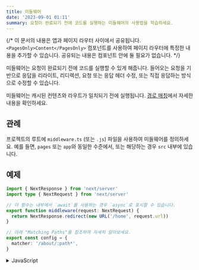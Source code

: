 ```yaml
---
title: 미들웨어
date: '2023-09-01 01:11'
summary: 요청이 완료되기 전에 코드를 실행하는 미들웨어의 사용법을 학습하세요.
---
```

<TOCInline toc={props.toc} asDisclosure />


{/* 이 문서의 내용은 앱과 페이지 라우터 사이에서 공유됩니다. `<PagesOnly>Content</PagesOnly>` 컴포넌트를 사용하여 페이지 라우터에 특정한 내용을 추가할 수 있습니다. 공유되는 내용은 컴포넌트 안에 둘 필요가 없습니다. */}

미들웨어는 요청이 완료되기 전에 코드를 실행할 수 있게 해줍니다. 들어오는 요청을 기반으로 응답을 리라이트, 리디렉션, 요청 또는 응답 헤더 수정, 또는 직접 응답하는 방식으로 수정할 수 있습니다.

미들웨어는 캐시된 컨텐츠와 라우트가 일치되기 전에 실행됩니다. [경로 매칭](#matching-paths)에서 자세한 내용을 확인하세요.

## 관례

프로젝트의 루트에 `middleware.ts` (또는 `.js`) 파일을 사용하여 미들웨어를 정의하세요. 예를 들면, `pages` 또는 `app`와 동일한 수준에서, 또는 해당하는 경우 `src` 내부에 있습니다.

## 예제

```ts filename="middleware.ts" switcher
import { NextResponse } from 'next/server'
import type { NextRequest } from 'next/server'

// 이 함수는 내부에서 `await`를 사용하는 경우 `async`로 표시할 수 있습니다.
export function middleware(request: NextRequest) {
  return NextResponse.redirect(new URL('/home', request.url))
}

// 아래 "Matching Paths"를 참조하여 자세히 알아보세요.
export const config = {
  matcher: '/about/:path*',
}
```
<details>
    <summary>JavaScript</summary>
```js filename="middleware.js" switcher
import { NextResponse } from 'next/server'

// 이 함수는 내부에서 `await`를 사용하는 경우 `async`로 표시할 수 있습니다.
export function middleware(request) {
  return NextResponse.redirect(new URL('/home', request.url))
}

// 아래 "Matching Paths"를 참조하여 자세히 알아보세요.
export const config = {
  matcher: '/about/:path*',
}
```
</details>

## 경로 매칭

미들웨어는 **프로젝트의 모든 라우트에** 대해 호출됩니다. 다음은 실행 순서입니다:

1. `next.config.js`에서의 `headers`
2. `next.config.js`에서의 `redirects`
3. 미들웨어 (`rewrites`, `redirects` 등)
4. `next.config.js`에서의 `beforeFiles` (`rewrites`)
5. 파일시스템 라우트 (`public/`, `_next/static/`, `pages/`, `app/` 등)
6. `next.config.js`에서의 `afterFiles` (`rewrites`)
7. 동적 라우트 (`/blog/[slug]`)
8. `next.config.js`에서의 `fallback` (`rewrites`)

미들웨어가 실행될 경로를 정의하는 두 가지 방법이 있습니다:

1. [사용자 정의 매처 설정](#matcher)
2. [조건문](#conditional-statements)

### 매처

`matcher`는 특정 경로에서 미들웨어를 실행하도록 필터링 할 수 있게 해줍니다.

```js filename="middleware.js"
export const config = {
  matcher: '/about/:path*',
}
```

배열 문법을 사용하여 단일 경로 또는 여러 경로와 일치시킬 수 있습니다:

```js filename="middleware.js"
export const config = {
  matcher: ['/about/:path*', '/dashboard/:path*'],
}
```

`matcher` 설정은 완전한 정규 표현식을 허용하므로 부정 전방 탐색이나 문자 매칭과 같은 매칭이 지원됩니다. 특정 경로를 제외한 모든 것과 일치하는 부정 전방 탐색의 예는 다음과 같습니다:

```js filename="middleware.js"
export const config = {
  matcher: [
    /*
     * 다음으로 시작하는 경로를 제외한 모든 요청 경로와 일치:
     * - api (API 라우트)
     * - _next/static (정적 파일)
     * - _next/image (이미지 최적화 파일)
     * - favicon.ico (파비콘 파일)
     */
    '/((?!api|_next/static|_next/image|favicon.ico).*)',
  ],
}
```

> **알아두세요**: `matcher` 값은 빌드 시간에 정적으로 분석될 수 있도록 상수여야 합니다. 변수와 같은 동적 값은 무시됩니다.

설정된 매처는:

1. `/`로 시작해야 합니다.
2. 명명된 매개 변수를 포함할 수 있습니다: `/about/:path`는 `/about/a`와 `/about/b`와 일치하지만 `/about/a/c`와는 일치하지 않습니다.
3. 명명된 매개 변수 (':'로 시작하는)에 수정자를 가질 수 있습니다: `/about/:path*`는 `*`가 _제로 또는 더 많은_ 때문에 `/about/a/b/c`와 일치합니다. `?`는 _제로 또는 하나_ 이고 `+`는 _하나 또는 더 많은_ 입니다.
4. 괄호로 묶인 정규 표현식을 사용할 수 있습니다: `/about/(.*)`는 `/about/:path*`와 동일합니다.

[path-to-regexp](https://github.com/pillarjs/path-to-regexp#path-to-regexp-1) 문서에서 더 자세한 내용을 읽어보세요.

> **알아두세요**: 하위 호환성을 위해, Next.js는 항상 `/public`을 `/public/index`로 간주합니다. 따라서 `/public/:path` 매처는 일치하게 됩니다.


### 조건문

```ts filename="middleware.ts" switcher
import { NextResponse } from 'next/server'
import type { NextRequest } from 'next/server'

export function middleware(request: NextRequest) {
  if (request.nextUrl.pathname.startsWith('/about')) {
    return NextResponse.rewrite(new URL('/about-2', request.url))
  }

  if (request.nextUrl.pathname.startsWith('/dashboard')) {
    return NextResponse.rewrite(new URL('/dashboard/user', request.url))
  }
}
```
<details>
    <summary>JavaScript</summary>
```js filename="middleware.js" switcher
import { NextResponse } from 'next/server'

export function middleware(request) {
  if (request.nextUrl.pathname.startsWith('/about')) {
    return NextResponse.rewrite(new URL('/about-2', request.url))
  }

  if (request.nextUrl.pathname.startsWith('/dashboard')) {
    return NextResponse.rewrite(new URL('/dashboard/user', request.url))
  }
}
```
</details>

## NextResponse

`NextResponse` API를 통해 다음 작업을 수행할 수 있습니다:

- 들어오는 요청을 다른 URL로 `redirect`합니다.
- 주어진 URL을 표시함으로써 응답을 `rewrite`합니다.
- API 라우트, `getServerSideProps` 및 `rewrite` 대상에 대한 요청 헤더 설정
- 응답 쿠키 설정
- 응답 헤더 설정

<Callout type="app" icon="App Router Only">

미들웨어에서 응답을 생성하려면 다음과 같은 방법이 있습니다:

1. 응답을 생성하는 라우트([Page](/docs/app/building-your-application/routing/pages-and-layouts) 또는 [Route Handler](/docs/app/building-your-application/routing/route-handlers))로 `rewrite`합니다.
2. `NextResponse`를 직접 반환합니다. [응답 생성](#producing-a-response)을 참조하세요.

</Callout>

<Callout type="page" icon="Page Router Only">

미들웨어에서 응답을 생성하려면 다음과 같은 방법이 있습니다:

1. 응답을 생성하는 라우트([Page](/docs/pages/building-your-application/routing/pages-and-layouts) 또는 [Edge API Route](/docs/pages/building-your-application/routing/api-routes))로 `rewrite`합니다.
2. `NextResponse`를 직접 반환합니다. [응답 생성](#producing-a-response)을 참조하세요.

</Callout>


## 쿠키 사용하기

쿠키는 일반적인 헤더입니다. `Request`에서는 `Cookie` 헤더에 저장되며, `Response`에서는 `Set-Cookie` 헤더에 있습니다. Next.js는 `NextRequest`와 `NextResponse`에 있는 `cookies` 확장을 통해 이러한 쿠키에 접근하고 조작하는 편리한 방법을 제공합니다.

1. 들어오는 요청에 대해 `cookies`는 다음 메소드와 함께 제공됩니다: 쿠키 `get`, `getAll`, `set`, `delete`. `has`로 쿠키의 존재 여부를 확인하거나 `clear`로 모든 쿠키를 삭제할 수 있습니다.
2. 나가는 응답에 대해서 `cookies`는 다음 메소드를 가집니다: `get`, `getAll`, `set`, `delete`.

```ts filename="middleware.ts" switcher
import { NextResponse } from 'next/server'
import type { NextRequest } from 'next/server'

export function middleware(request: NextRequest) {
  // 들어오는 요청에 "Cookie:nextjs=fast" 헤더가 있다고 가정
  // `RequestCookies` API를 사용하여 요청에서 쿠키 가져오기
  let cookie = request.cookies.get('nextjs')
  console.log(cookie) // => { name: 'nextjs', value: 'fast', Path: '/' }
  const allCookies = request.cookies.getAll()
  console.log(allCookies) // => [{ name: 'nextjs', value: 'fast' }]

  request.cookies.has('nextjs') // => true
  request.cookies.delete('nextjs')
  request.cookies.has('nextjs') // => false

  // `ResponseCookies` API를 사용하여 응답에 쿠키 설정하기
  const response = NextResponse.next()
  response.cookies.set('vercel', 'fast')
  response.cookies.set({
    name: 'vercel',
    value: 'fast',
    path: '/',
  })
  cookie = response.cookies.get('vercel')
  console.log(cookie) // => { name: 'vercel', value: 'fast', Path: '/' }
  // 나가는 응답에는 `Set-Cookie:vercel=fast;path=/test` 헤더가 있을 것입니다.

  return response
}
```
<details>
    <summary>JavaScript</summary>
```js filename="middleware.js" switcher
import { NextResponse } from 'next/server'

export function middleware(request) {
  // 들어오는 요청에 "Cookie:nextjs=fast" 헤더가 있다고 가정
  // `RequestCookies` API를 사용하여 요청에서 쿠키 가져오기
  let cookie = request.cookies.get('nextjs')
  console.log(cookie) // => { name: 'nextjs', value: 'fast', Path: '/' }
  const allCookies = request.cookies.getAll()
  console.log(allCookies) // => [{ name: 'nextjs', value: 'fast' }]

  request.cookies.has('nextjs') // => true
  request.cookies.delete('nextjs')
  request.cookies.has('nextjs') // => false

  // `ResponseCookies` API를 사용하여 응답에 쿠키 설정하기
  const response = NextResponse.next()
  response.cookies.set('vercel', 'fast')
  response.cookies.set({
    name: 'vercel',
    value: 'fast',
    path: '/',
  })
  cookie = response.cookies.get('vercel')
  console.log(cookie) // => { name: 'vercel', value: 'fast', Path: '/' }
  // 나가는 응답에는 `Set-Cookie:vercel=fast;path=/test` 헤더가 있을 것입니다.

  return response
}
```
</details>

## 헤더 설정하기

`NextResponse` API를 사용하여 요청 및 응답 헤더를 설정할 수 있습니다 (요청 헤더 설정은 Next.js v13.0.0부터 사용 가능합니다).

```ts filename="middleware.ts" switcher
import { NextResponse } from 'next/server'
import type { NextRequest } from 'next/server'

export function middleware(request: NextRequest) {
  // 요청 헤더를 복제하고 새 헤더 `x-hello-from-middleware1`을 설정합니다.
  const requestHeaders = new Headers(request.headers)
  requestHeaders.set('x-hello-from-middleware1', 'hello')

  // NextResponse.rewrite에서도 요청 헤더를 설정할 수 있습니다.
  const response = NextResponse.next({
    request: {
      // 새로운 요청 헤더
      headers: requestHeaders,
    },
  })

  // 새 응답 헤더 `x-hello-from-middleware2`를 설정합니다.
  response.headers.set('x-hello-from-middleware2', 'hello')
  return response
}
```
<details>
    <summary>JavaScript</summary>
```js filename="middleware.js" switcher
import { NextResponse } from 'next/server'

export function middleware(request) {
  // 요청 헤더를 복제하고 새 헤더 `x-hello-from-middleware1`을 설정합니다.
  const requestHeaders = new Headers(request.headers)
  requestHeaders.set('x-hello-from-middleware1', 'hello')

  // NextResponse.rewrite에서도 요청 헤더를 설정할 수 있습니다.
  const response = NextResponse.next({
    request: {
      // 새로운 요청 헤더
      headers: requestHeaders,
    },
  })

  // 새 응답 헤더 `x-hello-from-middleware2`를 설정합니다.
  response.headers.set('x-hello-from-middleware2', 'hello')
  return response
}
```
</details>

> **알아두면 좋은 점**: 큰 헤더를 설정하는 것은 백엔드 웹 서버 구성에 따라 [431 Request Header Fields Too Large](https://developer.mozilla.org/docs/Web/HTTP/Status/431) 오류를 발생시킬 수 있으므로 주의해야 합니다.

---

## 응답 생성하기

미들웨어에서 직접 `Response` 또는 `NextResponse` 인스턴스를 반환하여 응답할 수 있습니다. ([Next.js v13.1.0](https://nextjs.org/blog/next-13-1#nextjs-advanced-middleware)부터 사용 가능합니다.)

```ts filename="middleware.ts" switcher
import { NextRequest, NextResponse } from 'next/server'
import { isAuthenticated } from '@lib/auth'

// 미들웨어를 `/api/`로 시작하는 경로로 제한합니다.
export const config = {
  matcher: '/api/:function*',
}

export function middleware(request: NextRequest) {
  // 요청을 확인하기 위해 인증 함수를 호출합니다.
  if (!isAuthenticated(request)) {
    // 오류 메시지를 나타내는 JSON으로 응답합니다.
    return new NextResponse(
      JSON.stringify(
        { success: false, message: 'authentication failed' }
    ),
      { status: 401, headers: 
        { 'content-type': 'application/json' } 
      }
    )
  }
}
```
<details>
    <summary>JavaScript</summary>
```js filename="middleware.js" switcher
import { NextResponse } from 'next/server'
import { isAuthenticated } from '@lib/auth'

// 미들웨어를 `/api/`로 시작하는 경로로 제한합니다.
export const config = {
  matcher: '/api/:function*',
}

export function middleware(request) {
  // 요청을 확인하기 위해 인증 함수를 호출합니다.
  if (!isAuthenticated(request)) {
    // 오류 메시지를 나타내는 JSON으로 응답합니다.
    return new NextResponse(
      JSON.stringify(
        { success: false, message: 'authentication failed' }
    ),
      { status: 401, headers: 
        { 'content-type': 'application/json' } 
      }
    )
  }
}
```
</details>



## 고급 미들웨어 플래그

Next.js의 `v13.1`에서는 고급 사용 사례를 처리하기 위해 두 가지 추가 플래그인 `skipMiddlewareUrlNormalize` 및 `skipTrailingSlashRedirect`가 도입되었습니다.

`skipTrailingSlashRedirect`는 트레일링 슬래시(trailing slash)를 추가하거나 제거하기 위한 Next.js 기본 리다이렉트를 비활성화하여 미들웨어 내에서 커스텀 처리를 할 수 있습니다. 이로 인해 일부 경로에는 트레일링 슬래시를 유지하고 다른 경로에는 트레일링 슬래시를 사용하지 않게 할 수 있어 점진적인 마이그레이션이 더욱 쉬워집니다.

```js filename="next.config.js"
module.exports = {
  skipTrailingSlashRedirect: true,
}
```

```js filename="middleware.js"
const legacyPrefixes = ['/docs', '/blog']

export default async function middleware(req) {
  const { pathname } = req.nextUrl

  if (legacyPrefixes.some((prefix) => pathname.startsWith(prefix))) {
    return NextResponse.next()
  }

  // 트레일링 슬래시 처리 적용
  if (
    !pathname.endsWith('/') &&
    !pathname.match(/((?!\.well-known(?:\/.*)?)(?:[^/]+\/)*[^/]+\.\w+)/)
  ) {
    req.nextUrl.pathname += '/'
    return NextResponse.redirect(req.nextUrl)
  }
}
```

`skipMiddlewareUrlNormalize`는 Next.js가 직접 방문과 클라이언트 전환을 동일하게 처리하기 위해 수행하는 URL 정규화를 비활성화 할 수 있습니다. 이를 통해 원래의 URL을 사용하여 전체 제어가 필요한 몇 가지 고급 사례를 다룰 수 있습니다.

```js filename="next.config.js"
module.exports = {
  skipMiddlewareUrlNormalize: true,
}
```

```js filename="middleware.js"
export default async function middleware(req) {
  const { pathname } = req.nextUrl

  // GET /_next/data/build-id/hello.json

  console.log(pathname)
  // 플래그가 있으면 /_next/data/build-id/hello.json으로 표시됩니다.
  // 플래그 없이는 /hello로 정규화됩니다.
}
```

## 버전 히스토리

| 버전      | 변경사항                                                                                                                  |
| --------- | -------------------------------------------------------------------------------------------------------------------------- |
| `v13.1.0` | 고급 미들웨어 플래그 추가                                                                                                 |
| `v13.0.0` | 미들웨어는 요청 헤더, 응답 헤더를 수정하고 응답을 전송할 수 있습니다.                                                       |
| `v12.2.0` | 미들웨어는 안정적이며, [업그레이드 가이드](/docs/messages/middleware-upgrade-guide)를 참조하세요.                         |
| `v12.0.9` | Edge Runtime에서 절대 URL 강제 적용 ([PR](https://github.com/vercel/next.js/pull/33410))                                   |
| `v12.0.0` | 미들웨어 (베타) 추가                                                                                                      |